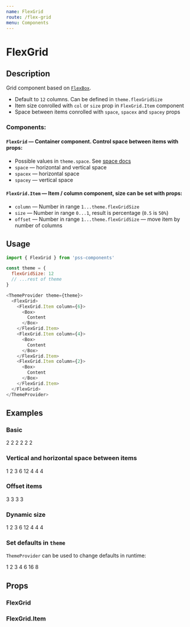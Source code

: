 ```yaml
---
name: FlexGrid
route: /flex-grid
menu: Components
---
```




# FlexGrid

## Description

Grid component based on [`FlexBox`](#/flex-box).

- Default to `12` columns. Can be defined in `theme.flexGridSize`
- Item size conrolled with `col` or `size` prop in `FlexGrid.Item` component
- Space between items conrolled with `space`, `spacex` and `spacey` props

### Components:


#### `FlexGrid` — Container component. Control space between items with props:

- Possible values in `theme.space`. See [space docs](https://github.com/exah/pss/blob/master/docs/api.md#space)
- `space` — horizontal and vertical space
- `spacex` — horizontal space
- `spacey` — vertical space

#### `FlexGrid.Item` — Item / column component, size can be set with props:

- `column` — Number in range `1...theme.flexGridSize`
- `size` — Number in range `0...1`, result is percentage (`0.5` is `50%`)
- `offset` — Number in range `1...theme.flexGridSize` — move item by number of columns


## Usage

```js
import { FlexGrid } from 'pss-components'
```

```js
const theme = {
  flexGridSize: 12
  // ...rest of theme
}
```

```js
<ThemeProvider theme={theme}>
  <FlexGrid>
    <FlexGrid.Item column={6}>
      <Box>
        Content
      </Box>
    </FlexGrid.Item>
    <FlexGrid.Item column={4}>
      <Box>
        Content
      </Box>
    </FlexGrid.Item>
    <FlexGrid.Item column={2}>
      <Box>
        Content
      </Box>
    </FlexGrid.Item>
  </FlexGrid>
</ThemeProvider>
```


## Examples

### Basic

<Playground>
  <FlexGrid spacex={1}>
    <FlexGrid.Item column={2}>
      <Box outline='1px solid' p={1}>
        2
      </Box>
    </FlexGrid.Item>
    <FlexGrid.Item column={2}>
      <Box outline='1px solid' p={1}>
        2
      </Box>
    </FlexGrid.Item>
    <FlexGrid.Item column={2}>
      <Box outline='1px solid' p={1}>
        2
      </Box>
    </FlexGrid.Item>
    <FlexGrid.Item column={2}>
      <Box outline='1px solid' p={1}>
        2
      </Box>
    </FlexGrid.Item>
    <FlexGrid.Item column={2}>
      <Box outline='1px solid' p={1}>
        2
      </Box>
    </FlexGrid.Item>
    <FlexGrid.Item column={2}>
      <Box outline='1px solid' p={1}>
        2
      </Box>
    </FlexGrid.Item>
  </FlexGrid>
</Playground>

### Vertical and horizontal space between items

<Playground>
  <FlexGrid space={1}>
    <FlexGrid.Item column={1}>
      <Box outline='1px solid' p={1}>
        1
      </Box>
    </FlexGrid.Item>
    <FlexGrid.Item column={2}>
      <Box outline='1px solid' p={1}>
        2
      </Box>
    </FlexGrid.Item>
    <FlexGrid.Item column={3}>
      <Box outline='1px solid' p={1}>
        3
      </Box>
    </FlexGrid.Item>
    <FlexGrid.Item column={6}>
      <Box outline='1px solid' p={1}>
        6
      </Box>
    </FlexGrid.Item>
    <FlexGrid.Item column={12}>
      <Box outline='1px solid' p={1}>
        12
      </Box>
    </FlexGrid.Item>
    <FlexGrid.Item column={4}>
      <Box outline='1px solid' p={1}>
        4
      </Box>
    </FlexGrid.Item>
    <FlexGrid.Item column={4}>
      <Box outline='1px solid' p={1}>
        4
      </Box>
    </FlexGrid.Item>
    <FlexGrid.Item column={4}>
      <Box outline='1px solid' p={1}>
        4
      </Box>
    </FlexGrid.Item>
  </FlexGrid>
</Playground>

### Offset items

<Playground>
  <FlexGrid space={1}>
    <FlexGrid.Item column={3} mr='75%'>
      <Box outline='1px solid' p={1}>
        3
      </Box>
    </FlexGrid.Item>
    <FlexGrid.Item column={3} offset={3}>
      <Box outline='1px solid' p={1}>
        3
      </Box>
    </FlexGrid.Item>
    <FlexGrid.Item column={3} offset={6}>
      <Box outline='1px solid' p={1}>
        3
      </Box>
    </FlexGrid.Item>
    <FlexGrid.Item column={3} offset={9}>
      <Box outline='1px solid' p={1}>
        3
      </Box>
    </FlexGrid.Item>
  </FlexGrid>
</Playground>

### Dynamic size

<Playground>
  <FlexGrid space={1}>
    <FlexGrid.Item size={1 / 12}>
      <Box outline='1px solid' p={1}>
        1
      </Box>
    </FlexGrid.Item>
    <FlexGrid.Item size={2 / 12}>
      <Box outline='1px solid' p={1}>
        2
      </Box>
    </FlexGrid.Item>
    <FlexGrid.Item size={3 / 12}>
      <Box outline='1px solid' p={1}>
        3
      </Box>
    </FlexGrid.Item>
    <FlexGrid.Item size={6 / 12}>
      <Box outline='1px solid' p={1}>
        6
      </Box>
    </FlexGrid.Item>
    <FlexGrid.Item size={12 / 12}>
      <Box outline='1px solid' p={1}>
        12
      </Box>
    </FlexGrid.Item>
    <FlexGrid.Item size={4 / 12}>
      <Box outline='1px solid' p={1}>
        4
      </Box>
    </FlexGrid.Item>
    <FlexGrid.Item size={4 / 12}>
      <Box outline='1px solid' p={1}>
        4
      </Box>
    </FlexGrid.Item>
    <FlexGrid.Item size={4 / 12}>
      <Box outline='1px solid' p={1}>
        4
      </Box>
    </FlexGrid.Item>
  </FlexGrid>
</Playground>

### Set defaults in `theme`

`ThemeProvider` can be used to change defaults in runtime:

<Playground>
  <ThemeProvider theme={{ flexGridSize: 16 }}>
    <FlexGrid space={1} justifyContent='flex-end'>
      <FlexGrid.Item column={1}>
        <Box outline='1px solid' p={1}>
          1
        </Box>
      </FlexGrid.Item>
      <FlexGrid.Item column={2}>
        <Box outline='1px solid' p={1}>
          2
        </Box>
      </FlexGrid.Item>
      <FlexGrid.Item column={3}>
        <Box outline='1px solid' p={1}>
          3
        </Box>
      </FlexGrid.Item>
      <FlexGrid.Item column={4}>
        <Box outline='1px solid' p={1}>
          4
        </Box>
      </FlexGrid.Item>
      <FlexGrid.Item column={6}>
        <Box outline='1px solid' p={1}>
          6
        </Box>
      </FlexGrid.Item>
      <FlexGrid.Item column={16}>
        <Box outline='1px solid' p={1}>
          16
        </Box>
      </FlexGrid.Item>
      <FlexGrid.Item column={8}>
        <Box outline='1px solid' p={1}>
          8
        </Box>
      </FlexGrid.Item>
    </FlexGrid>
  </ThemeProvider>
</Playground>


## Props

### FlexGrid

<PropsTable of={FlexGrid} />

### FlexGrid.Item

<PropsTable of={FlexGrid.Item} />
